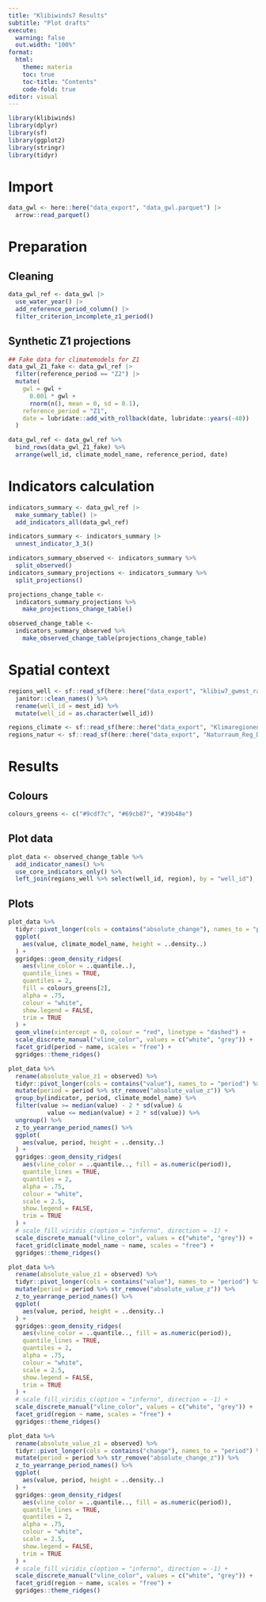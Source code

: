 ```yaml
---
title: "Klibiwinds7 Results"
subtitle: "Plot drafts"
execute:
  warning: false
  out.width: "100%"
format: 
  html:
    theme: materia
    toc: true
    toc-title: "Contents"
    code-fold: true
editor: visual
---
```


```r
library(klibiwinds)
library(dplyr)
library(sf)
library(ggplot2)
library(stringr)
library(tidyr)
```

# Import

```r
data_gwl <- here::here("data_export", "data_gwl.parquet") |> 
  arrow::read_parquet()
```

# Preparation

## Cleaning

```r
data_gwl_ref <- data_gwl |>
  use_water_year() |>
  add_reference_period_column() |>
  filter_criterion_incomplete_z1_period()
```

## Synthetic Z1 projections

```r
## Fake data for climatemodels for Z1
data_gwl_Z1_fake <- data_gwl_ref |>
  filter(reference_period == "Z2") |>
  mutate(
    gwl = gwl +
      0.001 * gwl +
      rnorm(n(), mean = 0, sd = 0.1),
    reference_period = "Z1",
    date = lubridate::add_with_rollback(date, lubridate::years(-40))
  )

data_gwl_ref <- data_gwl_ref %>%
  bind_rows(data_gwl_Z1_fake) %>%
  arrange(well_id, climate_model_name, reference_period, date)

```

# Indicators calculation

```r
indicators_summary <- data_gwl_ref |>
  make_summary_table() |>
  add_indicators_all(data_gwl_ref)

indicators_summary <- indicators_summary |>
  unnest_indicator_3_3()

indicators_summary_observed <- indicators_summary %>%
  split_observed()
indicators_summary_projections <- indicators_summary %>%
  split_projections()
```

```r
projections_change_table <-
  indicators_summary_projections %>%
    make_projections_change_table()

observed_change_table <-
  indicators_summary_observed %>%
    make_observed_change_table(projections_change_table)
```

# Spatial context

```r
regions_well <- sf::read_sf(here::here("data_export", "klibiw7_gwmst_raumzuordnung.shp")) %>%
  janitor::clean_names() %>%
  rename(well_id = mest_id) %>%
  mutate(well_id = as.character(well_id))

regions_climate <- sf::read_sf(here::here("data_export", "Klimaregionen_Nds.shp"))
regions_natur <- sf::read_sf(here::here("data_export", "Naturraum_Reg_DTK50.shp"))
```

# Results

## Colours

```r
colours_greens <- c("#9cdf7c", "#69cb87", "#39b48e")
```

## Plot data

```r
plot_data <- observed_change_table %>%
  add_indicator_names() %>%
  use_core_indicators_only() %>%
  left_join(regions_well %>% select(well_id, region), by = "well_id")
```

## Plots

```r
plot_data %>%
  tidyr::pivot_longer(cols = contains("absolute_change"), names_to = "period") %>%
  ggplot(
    aes(value, climate_model_name, height = ..density..)
  ) +
  ggridges::geom_density_ridges(
    aes(vline_color = ..quantile..),
    quantile_lines = TRUE,
    quantiles = 2,
    fill = colours_greens[2],
    alpha = .75,
    colour = "white",
    show.legend = FALSE,
    trim = TRUE
  ) +
  geom_vline(xintercept = 0, colour = "red", linetype = "dashed") +
  scale_discrete_manual("vline_color", values = c("white", "grey")) +
  facet_grid(period ~ name, scales = "free") +
  ggridges::theme_ridges()

```

```r
plot_data %>%
  rename(absolute_value_z1 = observed) %>%
  tidyr::pivot_longer(cols = contains("value"), names_to = "period") %>%
  mutate(period = period %>% str_remove("absolute_value_z")) %>%
  group_by(indicator, period, climate_model_name) %>%
  filter(value >= median(value) - 2 * sd(value) &
           value <= median(value) + 2 * sd(value)) %>%
  ungroup() %>%
  z_to_yearrange_period_names() %>%
  ggplot(
    aes(value, period, height = ..density..)
  ) +
  ggridges::geom_density_ridges(
    aes(vline_color = ..quantile.., fill = as.numeric(period)),
    quantile_lines = TRUE,
    quantiles = 2,
    alpha = .75,
    colour = "white",
    scale = 2.5,
    show.legend = FALSE,
    trim = TRUE
  ) +
  # scale_fill_viridis_c(option = "inferno", direction = -1) +
  scale_discrete_manual("vline_color", values = c("white", "grey")) +
  facet_grid(climate_model_name ~ name, scales = "free") +
  ggridges::theme_ridges()
```

```r
plot_data %>%
  rename(absolute_value_z1 = observed) %>%
  tidyr::pivot_longer(cols = contains("value"), names_to = "period") %>%
  mutate(period = period %>% str_remove("absolute_value_z")) %>%
  z_to_yearrange_period_names() %>%
  ggplot(
    aes(value, period, height = ..density..)
  ) +
  ggridges::geom_density_ridges(
    aes(vline_color = ..quantile.., fill = as.numeric(period)),
    quantile_lines = TRUE,
    quantiles = 2,
    alpha = .75,
    colour = "white",
    scale = 2.5,
    show.legend = FALSE,
    trim = TRUE
  ) +
  # scale_fill_viridis_c(option = "inferno", direction = -1) +
  scale_discrete_manual("vline_color", values = c("white", "grey")) +
  facet_grid(region ~ name, scales = "free") +
  ggridges::theme_ridges()
```

```r
plot_data %>%
  rename(absolute_value_z1 = observed) %>%
  tidyr::pivot_longer(cols = contains("change"), names_to = "period") %>%
  mutate(period = period %>% str_remove("absolute_change_z")) %>%
  z_to_yearrange_period_names() %>%
  ggplot(
    aes(value, period, height = ..density..)
  ) +
  ggridges::geom_density_ridges(
    aes(vline_color = ..quantile.., fill = as.numeric(period)),
    quantile_lines = TRUE,
    quantiles = 2,
    alpha = .75,
    colour = "white",
    scale = 2.5,
    show.legend = FALSE,
    trim = TRUE
  ) +
  # scale_fill_viridis_c(option = "inferno", direction = -1) +
  scale_discrete_manual("vline_color", values = c("white", "grey")) +
  facet_grid(region ~ name, scales = "free") +
  ggridges::theme_ridges()
```
